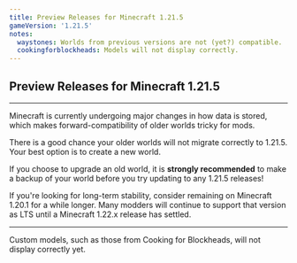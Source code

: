 ```yaml
---
title: Preview Releases for Minecraft 1.21.5
gameVersion: '1.21.5'
notes:
  waystones: Worlds from previous versions are not (yet?) compatible.
  cookingforblockheads: Models will not display correctly.
---
```


## Preview Releases for Minecraft 1.21.5

---

<NoteBox title="Older worlds may not migrate correctly">
Minecraft is currently undergoing major changes in how data is stored, which makes forward-compatibility of older worlds tricky for mods.

There is a good chance your older worlds will not migrate correctly to 1.21.5. Your best option is to create a new world.

If you choose to upgrade an old world, it is **strongly recommended** to make a backup of your world before you try updating to any 1.21.5 releases!

If you're looking for long-term stability, consider remaining on Minecraft 1.20.1 for a while longer. Many modders will continue to support that version as LTS until a Minecraft 1.22.x release has settled.
</NoteBox>

---

<NoteBox title="Known Issue: Custom model renderers will not display correctly" color="error">
Custom models, such as those from Cooking for Blockheads, will not display correctly yet.
</NoteBox>